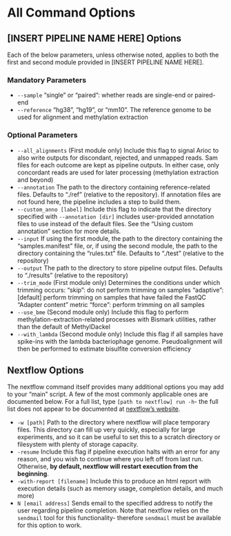 # All Command Options {#command-opts}

## [INSERT PIPELINE NAME HERE] Options

Each of the below parameters, unless otherwise noted, applies to both the first and second module provided in [INSERT PIPELINE NAME HERE].

### Mandatory Parameters

* `--sample`        "single" or "paired": whether reads are single-end or paired-end
* `--reference`        "hg38", "hg19", or "mm10". The reference genome to be used for alignment and methylation extraction

### Optional Parameters

* `--all_alignments` (First module only) Include this flag to signal Arioc to also write outputs for discondant, rejected, and unmapped reads. Sam files for each outcome are kept as pipeline outputs. In either case, only concordant reads are used for later processing (methylation extraction and beyond)
* `--annotation`    The path to the directory containing reference-related files. Defaults to "./ref" (relative to the repository). If annotation files are not found here, the pipeline includes a step to build them.
* `--custom_anno [label]` Include this flag to indicate that the directory specified with `--annotation [dir]` includes user-provided annotation files to use instead of the default files. See the "Using custom annotation" section for more details.
* `--input`        If using the first module, the path to the directory containing the "samples.manifest" file, or, if using the second module, the path to the directory containing the "rules.txt" file. Defaults to "./test" (relative to the repository)
* `--output`  The path to the directory to store pipeline output files. Defaults to "./results" (relative to the repository)
* `--trim_mode`  (First module only) Determines the conditions under which trimming occurs:
                    "skip": do not perform trimming on samples
                    "adaptive": [default] perform trimming on samples that have failed the FastQC "Adapter content" metric
                    "force": perform trimming on all samples
* `--use_bme` (Second module only) Include this flag to perform methylation-extraction-related processes with Bismark utilities, rather than the default of MethylDackel
* `--with_lambda` (Second module only) Include this flag if all samples have spike-ins with the lambda bacteriophage genome. Pseudoalignment will then be performed to estimate bisulfite conversion efficiency

## Nextflow Options {#next-opts}

The nextflow command itself provides many additional options you may add to your "main" script. A few of the most commonly applicable ones are documented below. For a full list, type `[path to nextflow] run -h`- the full list does not appear to be documented at [nextflow's website](https://www.nextflow.io/).

* `-w [path]` Path to the directory where nextflow will place temporary files. This directory can fill up very quickly, especially for large experiments, and so it can be useful to set this to a scratch directory or filesystem with plenty of storage capacity.
* `-resume` Include this flag if pipeline execution halts with an error for any reason, and you wish to continue where you left off from last run. Otherwise, **by default, nextflow will restart execution from the beginning**.
* `-with-report [filename]` Include this to produce an html report with execution details (such as memory usage, completion details, and much more)
* `N [email address]` Sends email to the specified address to notify the user regarding pipeline completion. Note that nextflow relies on the `sendmail` tool for this functionality- therefore `sendmail` must be available for this option to work.
